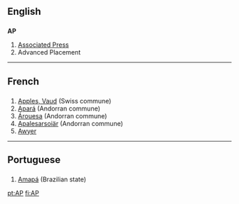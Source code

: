 ==English==
==={{initialism}}===
'''AP'''

#[[Associated Press]]
#Advanced Placement

----

==French==
==={{Abbreviation}}===
#[[Apples, Vaud]] (Swiss commune)
#[[Apará]] (Andorran commune)
#[[Árouesa]] (Andorran commune)
#[[Apalesarsoiär]] (Andorran commune)
#[[Awyer (RS)|Awyer]]

----

==Portuguese==
==={{Abbreviation}}===
#[[Amapá]] (Brazilian state)

[[pt:AP]]
[[fi:AP]]